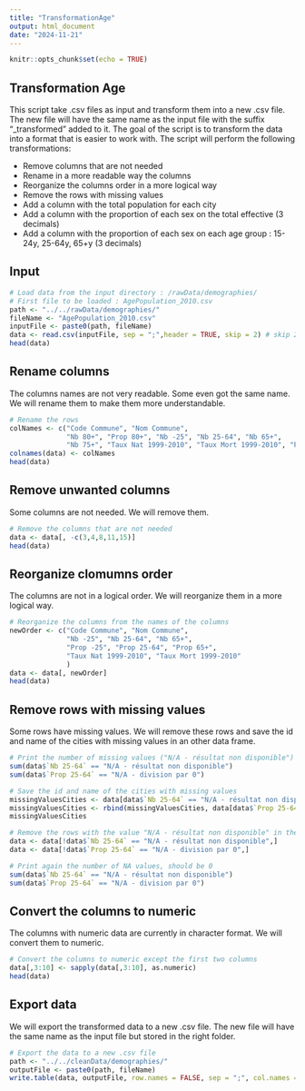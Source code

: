 ```yaml
---
title: "TransformationAge"
output: html_document
date: "2024-11-21"
---
```


```r
knitr::opts_chunk$set(echo = TRUE)
```

## Transformation Age

This script take .csv files as input and transform them into a new .csv file. The new file will have the same name as the input file with the suffix "_transformed" added to it. The goal of the script is to transform the data  into a format that is easier to work with. The script will perform the following transformations:

  - Remove columns that are not needed
  - Rename in a more readable way the columns
  - Reorganize the columns order in a more logical way
  - Remove the rows with missing values
  - Add a column with the total population for each city
  - Add a column with the proportion of each sex on the total effective (3 decimals)
  - Add a column with the proportion of each sex on each age group : 15-24y, 25-64y, 65+y (3 decimals)


## Input

``` r
# Load data from the input directory : /rawData/demographies/
# First file to be loaded : AgePopulation_2010.csv
path <- "../../rawData/demographies/"
fileName <- "AgePopulation_2010.csv"
inputFile <- paste0(path, fileName)
data <- read.csv(inputFile, sep = ";",header = TRUE, skip = 2) # skip 2 first lines that are not needed
head(data)

```

## Rename columns

The columns names are not very readable. Some even got the same name. We will rename them to make them more understandable.

``` r
# Rename the rows
colNames <- c("Code Commune", "Nom Commune",
              "Nb 80+", "Prop 80+", "Nb -25", "Nb 25-64", "Nb 65+",
              "Nb 75+", "Taux Nat 1999-2010", "Taux Mort 1999-2010", "Prop -15", "Prop -25", "Prop 25-64", "Prop 65+", "Prop 75+")
colnames(data) <- colNames
head(data)
``` 
## Remove unwanted columns

Some columns are not needed. We will remove them.

``` r
# Remove the columns that are not needed
data <- data[, -c(3,4,8,11,15)]
head(data)

```

## Reorganize clomumns order

The columns are not in a logical order. We will reorganize them in a more logical way.

``` r
# Reorganize the columns from the names of the columns
newOrder <- c("Code Commune", "Nom Commune",
              "Nb -25", "Nb 25-64", "Nb 65+",
              "Prop -25", "Prop 25-64", "Prop 65+",
              "Taux Nat 1999-2010", "Taux Mort 1999-2010"
              )
data <- data[, newOrder]
head(data)

```
## Remove rows with missing values

Some rows have missing values. We will remove these rows and save the id and name of the cities with missing values in an other data frame.

``` r
# Print the number of missing values ("N/A - résultat non disponible") in the columns 3 to 10 (the columns with numeric data)
sum(data$`Nb 25-64` == "N/A - résultat non disponible")
sum(data$`Prop 25-64` == "N/A - division par 0")

# Save the id and name of the cities with missing values
missingValuesCities <- data[data$`Nb 25-64` == "N/A - résultat non disponible", c("Code Commune", "Nom Commune")]
missingValuesCities <- rbind(missingValuesCities, data[data$`Prop 25-64` == "N/A - division par 0", c("Code Commune", "Nom Commune")])
missingValuesCities

# Remove the rows with the value "N/A - résultat non disponible" in the columns 3 to 10
data <- data[!data$`Nb 25-64` == "N/A - résultat non disponible",]
data <- data[!data$`Prop 25-64` == "N/A - division par 0",]

# Print again the number of NA values, should be 0
sum(data$`Nb 25-64` == "N/A - résultat non disponible")
sum(data$`Prop 25-64` == "N/A - division par 0")
```


## Convert the columns to numeric

The columns with numeric data are currently in character format. We will convert them to numeric.

``` r
# Convert the columns to numeric except the first two columns
data[,3:10] <- sapply(data[,3:10], as.numeric)
head(data)
```  

## Export data 

We will export the transformed data to a new .csv file. The new file will have the same name as the input file but stored in the right folder.

``` r
# Export the data to a new .csv file
path <- "../../cleanData/demographies/"
outputFile <- paste0(path, fileName)
write.table(data, outputFile, row.names = FALSE, sep = ";", col.names = TRUE, quote = FALSE)

```







